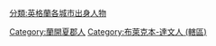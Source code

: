{{DEFAULTSORT:Balckburn}}
[[分類:英格蘭各城市出身人物|分類:英格蘭各城市出身人物]]
[[Category:蘭開夏郡人|Category:蘭開夏郡人]]
[[Category:布萊克本-達文人_(轄區)|Category:布萊克本-達文人 (轄區)]]